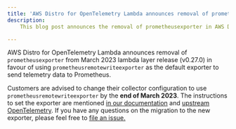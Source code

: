 ```yaml
---
title: 'AWS Distro for OpenTelemetry Lambda announces removal of prometheusexporter from March 2023 release'
description:
    This blog post announces the removal of prometheusexporter in AWS Distro for OpenTelemetry Lambda.

---
```



<SectionSeparator />

AWS Distro for OpenTelemetry Lambda announces removal of `prometheusexporter` from March 2023 lambda layer release (v0.27.0) in favour of using `prometheusremotewriteexporter` as the default exporter to send telemetry data to Prometheus.

<SectionSeparator />

Customers are advised to change their collector configuration to use `prometheusremotewriteexporter` by the **end of March 2023**. The instructions to set the exporter are mentioned [in our documentation](https://aws-otel.github.io/docs/getting-started/advanced-prometheus-remote-write-configurations#prometheus-remote-write-exporter-configurations) and [upstream OpenTelemetry](https://github.com/open-telemetry/opentelemetry-collector-contrib/blob/main/exporter/prometheusremotewriteexporter/README.md#getting-started). If you have any questions on the migration to the new exporter, please feel free to [file an issue.](https://github.com/aws-observability/aws-otel-lambda/issues)